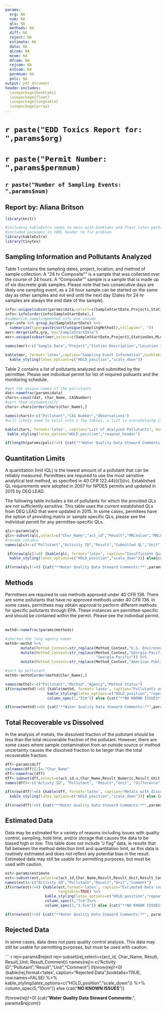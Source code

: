 ```yaml
---
params:
  org: NA
  num: NA
  qls: NA
  methods: NA
  diff: NA
  reject: NA
  estimate: NA
  data: NA
  qlcom: NA
  mcom: NA
  dfcom: NA
  rejcom: NA
  estcom: NA
  permnum: NA
  polc: NA
output: pdf_document
header-includes:
  \usepackage{booktabs}
  \usepackage{float}
  \usepackage{longtable}
  \usepackage{array}
---
```


# `r paste("EDD Toxics Report for: ",params$org)` 
# `r paste("Permit Number: ",params$permnum)`
## `r paste("Number of Sampling Events: ",params$num)`
## Report by: Aliana Britson 

```r
library(knitr)

#including kableExtra seems to mess with booktabs and float latex packages, so compile fails on second pdf. 
#included packages in YAML header to fix problem
library(kableExtra)
library(tinytex)

```
## Sampling Information and Pollutants Analyzed
Table 1 contains the sampling dates, project, location, and method of sample collection.  A "24 hr Composite"" is a sample that was collected over the course of 24 hours. A "Composite"" sample is a sample that is made up of six discreete grab samples. Please note that two consecutive days are likely one sampling event, as a 24 hour sample can be started on the same day as other samples and not end until the next day (Dates for 24 hr samples are always the end date of the sample).

```r
info<-unique(subset(params$data,select=c(SampleStartDate,Project1,StationDes,MLocID,SamplingMethod)))
info<-info[order(info$SampleStartDate),]
#summarize samplingmethod into one column
grp<-info %>% group_by(SampleStartDate) %>%
  summarize(type=paste(sort(unique(SamplingMethod)),collapse=", "))
mer<-merge(info,grp, by="SampleStartDate")
mer<-unique(subset(mer,select=c(SampleStartDate,Project1,StationDes,MLocID,type)))

names(mer)<-c("Sample Date","Project","Station Description","Location ID","Sample Collection Method(s)")

kable(mer, format='latex',caption="Sampling Event Information",booktabs=TRUE,row.names = FALSE) %>%
  kable_styling(latex_options=c("HOLD_position","scale_down"))
```
Table 2 contains a list of pollutants analyzed and submitted by the permittee. Please see individual permit for list of required polluants and the monitoring schedule. 
``` r
#get the unique names of the pollutants
dat<-namefrac(params$data)
chars<-count(dat, Char_Name, CASNumber)
#sort them alphabetially
chars<-chars[order(chars$Char_Name),]

names(chars)<-c("Pollutant","CAS Number","Observations")
#will likely need to split into a few tables, a list is overwhelming if permittee does full suite of volatiles and semi-volatiles

kable(chars, format='latex', caption="List of Analyzed Pollutants", booktabs=TRUE,longtable=TRUE) %>%
 kable_styling(latex_option="HOLD_position","reapeat_header")

if(length(params$polc)!=0) {cat("**Water Quality Data Steward Comments:**",params$polc)}
```


## Quantitation Limits 
A quantitation limit (QL) is the lowest amount of a pollutant that can be reliably measured. Permittees are required to use the most sensitive analytical test method, as specified in 40 CFR 122.44(i)(1)(iv). Established QL requirements were adopted in 2007 for NPDES permits and updated in 2015 by DEQ LEAD. 

The following table includes a list of pollutants for which the provided QLs are not sufficiently sensitive. This table uses the current established QLs from DEQ LEAD that were updated in 2015. In some cases, permitees have the option of providing matrix or sample specific QLs, please see the individual permit for any permittee-specific QLs. 

``` r
qlc<-params$qls
qlc<-subset(qlc,select=c("Char_Name","act_id","Result","MRLValue","MRLUnit","QL","QL_Unit"))
#rename columns
names(qlc)<-c("Pollutant","Activity ID","Result","Submitted QL","Unit","Established QL","Unit")

 if(nrow(qlc)!=0) {kable(qlc, format='latex', caption="Insufficient Quantitation Limits",booktabs=TRUE, row.names=FALSE) %>%
  kable_styling(latex_options=c("HOLD_position","scale_down"))} else{cat("**NO KNOWN ISSUES**")}

if(nrow(qlc)!=0) {cat("**Water Quality Data Steward Comments:**",params$qlcom)}

```



## Methods 
 Permittees are required to use methods approved under 40 CFR 136. There are some pollutants that have no approved methods under 40 CFR 136. In some cases, permittees may obtain approval to perform different methods for specific pollutants through EPA. These instances are permittee-specific and should be contained within the permit. Please see the individual permit. &nbsp;


``` r
methd<-namefrac(params$methods)

#shorten the long agency names
methd<-methd %>%
       mutate(Method_Context=str_replace(Method_Context,"U.S. Environmental Protection Agency","US EPA")) %>%
       mutate(Method_Context=str_replace(Method_Context,"Georgia-Pacific Consumer Operations LLC",
                                         "Georgia-Pacific")) %>%
       mutate(Method_Context=str_replace(Method_Context,"American Public Health Association","APHA"))

#sort by pollutant
methd<-methd[order(methd$Char_Name),]

names(methd)<-c("Pollutant","Method","Agency","Method Status")
if(nrow(methd)!=0) {kable(methd, format='latex', caption="Pollutants analyzed using non-CFR methods",booktabs=TRUE, row.names=FALSE, longtable=TRUE) %>%
                   kable_styling(latex_options=c("HOLD_position","repeat_header")) %>%
                   column_spec(1,"5cm")} else {cat("**NO KNOWN ISSUES**")}

if(nrow(methd)!=0) {cat("**Water Quality Data Steward Comments:**",params$mcom)}
```


## Total Recoverable vs Dissolved
In the analysis of metals, the dissolved fraction of the pollutant should be less than the total recoverable fraction of the pollutant. However, there are some cases where sample contamination from an outside source or method uncertainty causes the dissolved fraction to be larger than the total recoverable fraction. &nbsp;

``` r

dff<-params$diff
colnames(dff)[2]<-"Char_Name"
dff<-namefrac(dff)
dff<-subset(dff,select=c(act_id.x,Char_Name,Result_Numeric,Result_Unit,diff,RPD))
names(dff)<-c("Activty ID", "Pollutant", "Result","Unit", "Difference","RPD")

if(nrow(dff)!=0) {kable(dff, format='latex', caption="Metals with dissolved fraction larger than total recoverable fraction", booktabs=TRUE, row.names=FALSE) %>%
  kable_styling(latex_options=c("HOLD_position","scale_down"))} else {cat("**NO KNOWN ISSUES**")}

if(nrow(dff)!=0) {cat("**Water Quality Data Steward Comments:**",params$dfcom)}
```

## Estimated Data
Data may be estimated for a variety of reasons including issues with quality control, sampling, hold time, and/or storage that causes the data to be biased high or low. This table does not include "J flag" data, ie results that fall between the method detection limit and quantitation limit, as this data is routinely estimated and does not reflect any potential bias in the result. Estimated data may still be usable for permitting purposes, but must be used with caution. &nbsp;

``` r
est<-params$estimate
est<-subset(est,select=c(act_id,Char_Name,Result,Result_Unit,Result_Comment))
names(est)<-c("Activity ID","Pollutant","Result","Unit","Comment")
if(nrow(est)!=0) {kable(est,format='latex', caption="Estimated Data (not including J flag data)",booktabs=TRUE, row.names=FALSE,
                        longtable=TRUE) %>%
                  kable_styling(latex_options=c("HOLD_position","repeat_header")) %>%
                  column_spec(5,"7cm")%>%
                  column_spec(2,"3.5cm")} else {cat("**NO KNOWN ISSUES**")}

if(nrow(est)!=0) {cat("**Water Quality Data Steward Comments:**", params$estcom)}

```

## Rejected Data
In some cases, data does not pass quality control analysis. This data may still be usable for permitting purposes, but must be used with caution.  &nbsp;

``` r
rej<-params$reject
rej<-subset(rej,select=c(act_id, Char_Name, Result, Result_Unit, Result_Comment))
names(rej)<-c("Activity ID","Pollutant","Result","Unit","Comment")
if(nrow(rej)!=0) {kable(rej,format='latex', caption="Rejected Data",booktabs=TRUE, row.names=FALSE) %>%
                  kable_styling(latex_options=c("HOLD_position","scale_down")) %>%
                  column_spec(5,"10cm")} else {cat("**NO KNOWN ISSUES**")}

if(nrow(rej)!=0) {cat("**Water Quality Data Steward Comments:**", params$rejcom)}
